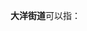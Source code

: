 '''大洋街道'''可以指：
{{PRC admin/disambig|32/09/02/008/000|33/10/82/002/000}}
{{disambig|cat=四字乡级行政区划消歧义}}